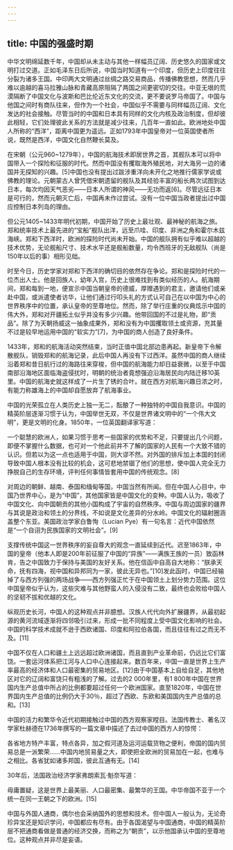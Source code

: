 ```yaml
---
---
---
```

title: 中国的强盛时期
---




中华文明绵延数千年，中国却从未主动与其他一样幅员辽阔、历史悠久的国家或文明打过交道。正如毛泽东日后所说，中国当时知道有一个印度，但历史上印度往往分裂为诸多王国。中印两大文明通过丝绸之路交易商品，传播佛教思想，然而几乎难以逾越的喜马拉雅山脉和青藏高原阻隔了两国之间更密切的交往。中亚无垠的荒漠隔断了中国文化与波斯和巴比伦近东文化的交流，更不要说罗马帝国了。中国与他国之间时有商队往来，但作为一个社会，中国似乎不需要与同样幅员辽阔、文化发达的社会接触。尽管当时的中国和日本具有同样的文化内核及政治制度，但却彼此相轻，它们处理彼此关系的方法就是减少往来，几百年一直如此。欧洲地处中国人所称的“西洋”，距离中国更为遥远。正如1793年中国皇帝对一位英国使者所说，既然是西洋，中国文化自然鞭长莫及。

在宋朝（公元960~1279年），中国的航海技术即居世界之首，其舰队本可以将中国带入一个探险和征服的时代。然而中国没有攫取海外殖民地，对大海另一边的诸国并无探知的兴趣。[5]中国也没有提出过跋涉重洋向未开化之地推行儒家学说或佛教的理论。元朝蒙古人曾凭借宋朝遗留的舰队及其经验丰富的船长两次试图到达日本，每次均因天气恶劣——日本人所谓的神风——无功而返[6]。尽管远征日本是可行的，然而元朝灭亡后，中国再未作过尝试。没有一位中国当政者提出过中国应控制日本列岛的理由。

但公元1405~1433年明代初期，中国开始了历史上最壮观、最神秘的航海之旅。郑和统率技术上最先进的“宝船”舰队出洋，远至爪哇、印度、非洲之角和霍尔木兹海峡。郑和下西洋时，欧洲的探险时代尚未开始。中国的舰队拥有似乎难以超越的技术优势，无论舰船尺寸、技术水平还是舰船数量，均令西班牙的无敌舰队（尚是150年以后的事）相形见绌。

时至今日，历史学家对郑和下西洋的确切目的依然存在争论。郑和是探险时代的一位杰出人士。他是回族人，幼年入宫，历史上很难找到有类似经历的人。航海期间，郑和每到一地，便宣示中国当朝皇帝的德威，厚赠遇到的君主，邀请他们或亲赴中国，或派遣使者访华，让他们通过行叩头礼的方式认可自己在以中国为中心的世界秩序中的位置，承认皇帝的至尊地位。然而，除了举行庄重的仪典炫示中国的伟大外，郑和对开疆拓土似乎并没有多少兴趣。他带回国的不过是礼物，即“贡品”。除了为天朝扬威这一抽象成果外，郑和没有为中国攫取领土或资源，充其量不过是较早地运用中国的“软实力”[7]，为中国的商人创造了良好条件。

1433年，郑和的航海活动突然结束，当时正值中国北部边患再起。新皇帝下令解散舰队，销毁郑和的航海记录，此后中国人再没有下过西洋。虽然中国的商人继续沿着郑和昔日航行过的海路往来穿梭，但中国的航海能力却日益衰微，以至于中国南部沿海地区面临海盗侵扰时，明朝的统治者竟想强迫沿海居民向内陆迁移10英里。中国的航海史就这样成了一片生了锈的合叶。就在西方对航海兴趣日浓之时，有能力称雄海上的中国却自愿放弃了航海事业。

中国的光荣孤立在人类历史上独一无二，酝酿了一种独特的中国自我意识。中国的精英阶层逐渐习惯于认为，中国举世无双，不仅是世界诸文明中的“一个伟大文明”，更是文明的化身。1850年，一位英国翻译家写道：

一个聪慧的欧洲人，如果习惯于思考一些国家的优势和不足，只要提出几个问题，即便不掌握什么数据，也可对一个他此前并不了解的国家的人民有一个大致不错的认识。但若以为这一点也适用于中国，则大谬不然。对外国的排斥加上本国的封闭导致中国人根本没有比较的机会，这可悲地禁锢了他们的思想，使中国人完全无力挣脱自己的生存环境，评判任何事情皆套用中国的传统观念。[8]

对周边的朝鲜、越南、泰国和缅甸等国，中国当然有所闻。但在中国人心目中，中国乃世界中心，是为“中国”，其他国家皆是中国文化的变种。中国人认为，吸收了中国文化、向中国朝贡的其他小国构成了宇宙的自然秩序。中国与周边国家的疆界与其说是政治和领土的分界线，不如说是文化差异的分水岭。中国文化的辐射圈涵盖整个东亚。美国政治学家白鲁恂（Lucian Pye）有一句名言：近代中国依然是“一个自诩为民族国家的文明社会”。[9]

支撑传统中国这一世界秩序的妄自尊大的观念一直延续到近代。迟至1863年，中国的皇帝（他本人即是200年前征服了中国的“异族”——满族王族的一员）致函林肯，告之中国致力于保持与美国的友好关系。他在信函中自高自大地称：“朕承天命，抚有四海，视中国和异邦同为一家，彼此无异也。”[10]发此函时，中国已经输掉了与西方列强的两场战争——西方列强正忙于在中国领土上划分势力范围。这位中国皇帝似乎认为，这些灾难与其他野蛮人的入侵没有二致，最终也会败给中国人的坚韧不拔和优越的文化。

纵观历史长河，中国人的这种观点并非臆想。汉族人代代向外扩展疆界，从最初起源的黄河流域逐渐将四邻吸引过来，形成一批不同程度上受中国文化影响的社会。中国的科学技术成就不逊于西欧诸国、印度和阿拉伯各国，而且往往有过之而无不及。[11]

中国不仅在人口和疆土上远远超过欧洲诸国，而且直到产业革命前，仍远比它们富饶。一套运河体系把江河与人口中心连接起来。数百年来，中国一直是世界上生产率最高的经济体和人口最密集的贸易地区。[12]由于中国基本上自给自足，其他地区对它的辽阔和富饶只有粗浅的了解。过去的2 000年里，有1 800年中国在世界国内生产总值中所占的比例都要超过任何一个欧洲国家。直至1820年，中国在世界国内生产总值的比例仍大于30％，超过了西欧、东欧和美国国内生产总值的总和。[13]

中国的活力和繁华令近代初期接触过中国的西方观察家瞠目。法国传教士、著名汉学家杜赫德在1736年撰写的一篇文章中描述了去过中国的西方人的惊愕：

各省地方特产丰富，特点各异，加之假河道及运河运载货物之便利，帝国的国内贸易总是一派繁荣……中国内地贸易量之大，即使把全欧洲的贸易加在一起，也难与之相比。各省犹如诸多邦国，彼此互通有无。[14]

30年后，法国政治经济学家弗朗索瓦·魁奈写道：

毋庸置疑，这是世界上最美丽、人口最密集、最繁华的王国。中华帝国不亚于一个统一在同一王朝之下的欧洲。[15]

中国与外国人通商，偶尔也会采纳国外的思想和技术。但中国人一般认为，无论奇珍异宝还是知识学问，中国都应有尽有。由于各国渴望与中国通商，中国的精英阶层不把通商看做是普通的经济交换，而称之为“朝贡”，以示他国承认中国的至尊地位。这种观点并非尽是妄语。